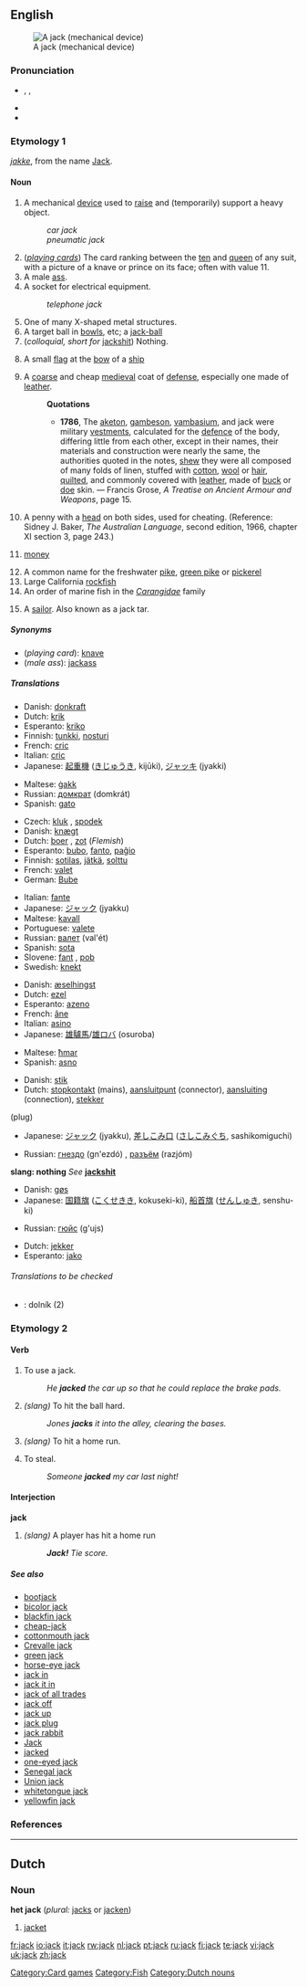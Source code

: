 {{see|Jack}}
{{wikipedia|dab=jack}}
==English==
[[Image:Jackscrew.gif|thumb|A jack (mechanical device)]]
===Pronunciation===
*{{enPR|jăk}}, {{IPA|/dʒæk/}}, {{SAMPA|/dZ{k/}}
*{{audio|en-us-jack.ogg|Audio (US)}}
*{{rhymes|æk}}

===Etymology 1===
''[[jakke]]'', from the name [[Jack]].

====Noun====
{{en-noun}}

# A mechanical [[device]] used to [[raise]] and (temporarily) support a heavy object.
#:''car jack''
#:''pneumatic jack''
# (''[[playing cards]]'') The card ranking between the [[ten]] and [[queen]] of any suit, with a picture of a knave or prince on its face; often with value 11.
# A male [[ass]].
# A socket for electrical equipment.
#:''telephone jack''
# One of many X-shaped metal structures.
# A target ball in [[bowls]], etc; a [[jack-ball]]
# (''colloquial, short for'' [[jackshit]]) Nothing.
# {{nautical}}A small [[flag]] at the [[bow]] of a [[ship]]
# A [[coarse]] and cheap [[medieval]] coat of [[defense]], especially one made of [[leather]].
#:'''Quotations'''
#:*'''1786''',  The [[aketon]], [[gambeson]], [[vambasium]], and jack were military [[vestment]]s, calculated for the [[defence]] of the body, differing little from each other, except in their names, their materials and construction were nearly the same, the authorities quoted in the notes, [[shew]] they were all composed of many folds of linen, stuffed with [[cotton]], [[wool]] or [[hair]], [[quilt]]ed, and commonly covered with [[leather]], made of [[buck]] or [[doe]] skin. &mdash; Francis Grose, ''A Treatise on Ancient Armour and Weapons'', page 15.
# {{two-up}} A penny with a [[head]] on both sides, used for cheating.  (Reference: Sidney J. Baker, ''The Australian Language'', second edition, 1966, chapter XI section 3, page 243.)
# {{slang}} [[money]]
# A common name for the freshwater [[pike]], [[green pike]] or [[pickerel]]
# Large California [[rockfish]]
# An order of marine fish in the ''[[Carangidae]]'' family
# {{context|nautical|obsolete}} A [[sailor]]. Also known as a jack tar.

=====Synonyms=====
*(''playing card''): [[knave]]
*(''male ass''): [[jackass]]

=====Translations=====
{{trans-top|device for raising and supporting a heavy object}}
*Danish: [[donkraft]]
*Dutch: [[krik]] {{f}}
*Esperanto: [[kriko]]
*Finnish: [[tunkki]], [[nosturi]]
*French: [[cric#French|cric]] {{m}}
*Italian: [[cric#Italian|cric]] {{m}}
*Japanese: [[起重機]] ([[きじゅうき]], kijūki), [[ジャッキ]] (jyakki)
{{trans-mid}}
*Maltese: [[ġakk]]
*Russian: [[домкрат]] (domkrát) {{m}}
*Spanish: [[gato]] {{m}}
{{trans-bottom}}

{{trans-top|playing card}}
*Czech: [[kluk]] {{m}}, [[spodek]] {{m}}
*Danish: [[knægt]]
*Dutch: [[boer]] {{m}}, [[zot]] {{m}} (''Flemish'')
*Esperanto: [[bubo]], [[fanto]], [[paĝio]]
*Finnish: [[sotilas]], [[jätkä]], [[solttu]]
*French: [[valet#French|valet]] {{m}}
*German: [[Bube]] {{m}}
{{trans-mid}}
*Italian: [[fante]] {{m}}
*Japanese: [[ジャック]] (jyakku)
*Maltese: [[kavall]] {{m}}
*Portuguese: [[valete]] {{m}}
*Russian: [[валет]] (val'ét) {{m}}
*Spanish: [[sota]] {{f}}
*Slovene: [[fant]] {{m}}, [[pob]] {{m}}
*Swedish: [[knekt]] {{c}}
{{trans-bottom}}

{{trans-top|male ass}}
*Danish: [[æselhingst]]
*Dutch: [[ezel]] {{m}}
*Esperanto: [[azeno]]
*French: [[âne]] {{m}}
*Italian: [[asino]] {{m}}
*Japanese: [[雄驢馬]]/[[雄ロバ]] (osuroba)
{{trans-mid}}
*Maltese: [[ħmar]] {{m}}
*Spanish: [[asno]] {{m}}
{{trans-bottom}}

{{trans-top|electrical socket}}
*Danish: [[stik]]
*Dutch: [[stopkontakt]] {{n}} (mains), [[aansluitpunt]] {{n}} (connector), [[aansluiting]] {{f}} (connection), [[stekker]] 
{{m}} (plug)
*Japanese: [[ジャック]] (jyakku), [[差しこみ口]] ([[さしこみぐち]], sashikomiguchi)
{{trans-mid}}
*Russian: [[гнездо]] (gn'ezdó) {{n}}, [[разъём]] (razjóm) {{m}}
{{trans-bottom}}

{{trans-top|X-shaped metal structure}}
{{trans-mid}}
{{trans-bottom}}

{{trans-top|target ball in bowls}}
{{trans-mid}}
{{trans-bottom}}

'''slang: nothing'''
''See'' '''[[jackshit]]'''

{{trans-top|flag at bow of ship}}
*Danish: [[gøs]]
*Japanese: [[国籍旗]] ([[こくせきき]], kokuseki-ki), [[船首旗]] ([[せんしゅき]], senshu-ki)
{{trans-mid}}
*Russian: [[гюйс]] (g'ujs) {{m}}
{{trans-bottom}}

{{trans-top|coarse medieval coat}}
*Dutch: [[jekker]] {{m}}
*Esperanto: [[jako]]
{{trans-mid}}
{{trans-bottom}}

======Translations to be checked======
{{checktrans}}
*{{ttbc|Slovak}}: dolník {{m}} (2)

===Etymology 2===

====Verb====
{{en-verb}}

# {{transitive}}  To use a jack.
#: ''He '''jacked''' the car up so that he could replace the brake pads.''
# {{transitive}}  {{baseball}} ''(slang)'' To hit the ball hard.
#: ''Jones '''jacks''' it into the alley, clearing the bases.''
# {{transitive}}  {{baseball}} ''(slang)'' To hit a home run.
# {{transitive}}  To steal.
#: ''Someone '''jacked''' my car last night!''

====Interjection====
'''jack'''

# {{baseball}} ''(slang)'' A player has hit a home run
#:'' '''Jack!''' Tie score.''

=====See also=====
*[[bootjack]]
*[[bicolor jack]]
*[[blackfin jack]]
*[[cheap-jack]]
*[[cottonmouth jack]]
*[[Crevalle jack]]
*[[green jack]]
*[[horse-eye jack]]
*[[jack in]]
*[[jack it in]]
*[[jack of all trades]]
*[[jack off]]
*[[jack up]]
*[[jack plug]]
*[[jack rabbit]]
*[[Jack]]
*[[jacked]]
*[[one-eyed jack]]
*[[Senegal jack]]
*[[Union jack]]
*[[whitetongue jack]]
*[[yellowfin jack]]

===References===
{{R:1913}}

[[Category:Card games]]
[[Category:Fish]]

----

==Dutch==

===Noun===
'''het jack''' {{n}} (''plural:'' [[jacks]] or [[jacken]])

# [[jacket]]

[[Category:Dutch nouns]]

[[fr:jack]]
[[io:jack]]
[[it:jack]]
[[rw:jack]]
[[nl:jack]]
[[pt:jack]]
[[ru:jack]]
[[fi:jack]]
[[te:jack]]
[[vi:jack]]
[[uk:jack]]
[[zh:jack]]